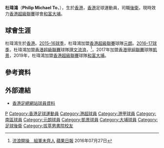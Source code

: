 {{Infobox football biography
| playername   = 杜瑋鴻 <br> Philip Michael To
| image        = 
| fullname     = 杜瑋鴻
| nickname     = 
| birth_date   = {{birth date and age|1990|12|20}}
| birth_place  = {{HKG-1959}}
| height       = {{height|m=1.80}}
| position     = [[後衛_(足球)|後衛]]
| currentclub  = [[和富大埔|和富大埔]]
| clubnumber   = 31
| youthyears   = 
| youthclubs   = 
| years1 = 2012–2013
| clubs1 = [[南區足球會|南區]]
| caps1  = 3
| goals1 = 0
| years2 = 2013–2014
| clubs2 = [[愉園體育會|愉園]]
| caps2  = 1
| goals2 = 0
| years3 = 2014–2015
| clubs3 = [[南區足球會|南區]]
| caps3  = 1
| goals3 = 0
| years4 = 2015–2016
| clubs4 = [[元朗足球會|元朗]]
| caps4  = 4
| goals4 = 0
| years5 = 2016–2017
| clubs5 = [[香港流浪足球會|理文流浪]]
| caps5  = 1
| goals5 = 0
| years6 = 2017–2019
| clubs6 = [[凱景體育會|凱景]]
| caps6  = 18
| goals6 = 0
| years7 = 2019–
| clubs7 = [[大埔足球會|和富大埔]]
| caps7  = 0
| goals7 = 0
| nationalyears = 
| nationalteam = 
| nationalcaps(goals) = 
| pcupdate = 
| ntupdate = }}

'''杜瑋鴻'''（'''Philip Michael To'''，{{bd|1990年|12月20日|catIdx=To Philip Michael}}），生於[[香港|香港]]，[[香港|香港]]足球運動員，司職[[後衛_(足球)|後衛]]，現時效力[[香港超級聯賽|香港超級聯賽]]球會[[大埔足球會|和富大埔]]。

==球會生涯==
杜瑋鴻生於[[香港|香港]]。[[2015–16年香港超級聯賽|2015–16球季]]，杜瑋鴻加盟[[香港超級聯賽|香港超級聯賽]]球隊[[元朗足球會|元朗]]。[[2016–17年香港超級聯賽|2016–17球季]]，杜瑋鴻加盟[[香港超級聯賽|香港超級聯賽]]球隊[[香港流浪足球會|理文流浪]]，<ref>[http://hk.apple.nextmedia.com/sports/art/20160727/19711323 流浪開操　組軍未齊人] {{Wayback|url=http://hk.apple.nextmedia.com/sports/art/20160727/19711323 |date=20170805174803 }} [[蘋果日報|蘋果日報]] 2016年07月27日</ref>，2017年加盟[[香港甲組聯賽|香港甲組聯賽]]球隊[[凱景體育會|凱景]]，2019年，杜瑋鴻加盟[[香港超級聯賽|香港超級聯賽]]球隊[[大埔足球會|和富大埔]]。

==參考資料==
{{Reflist}}

==外部連結==
* [http://www.hkfa.com/ch/club/57/detail?player=6183#gotab 香港足總網站球員資料] {{Wayback|url=http://www.hkfa.com/ch/club/57/detail?player=6183#gotab |date=20170624075844 }}

{{大埔球員名單}}

{{DEFAULTSORT: To Philip Michael}} 
[[Category:杜姓|P]]
[[Category:香港足球運動員|Category:香港足球運動員]]
[[Category:港超球員|Category:港超球員]]
[[Category:港甲球員|Category:港甲球員]]
[[Category:南區球員|Category:南區球員]]
[[Category:元朗球員|Category:元朗球員]]
[[Category:凱景球員|Category:凱景球員]]
[[Category:大埔球員|Category:大埔球員]]
[[Category:足球後衛|Category:足球後衛]]
[[Category:拔萃男書院校友|Category:拔萃男書院校友]]
